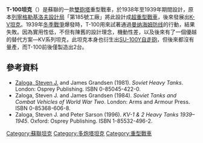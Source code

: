 {{noteTA
|G1=Military
}}
{{Infobox Weapon
|name= T-100戰車
|image=T-100.jpg
|image_size= 300px
|caption= 
|origin={{flag|Soviet Union}}
|type= 重型戰車
<!-- Type selection -->
|is_artillery= 
|is_vehicle= yes
|is_UK= 
<!-- Service history -->
|service= 
|used_by= {{flag|Soviet Union}}
|wars= [[冬季戰爭|冬季戰爭]]
<!-- Production history -->
|designer= 
|design_date= 1938年至1939年期間
|manufacturer= 
|unit_cost= 
|production_date= 1939年9月
|number= 2輛
|variants= 
<!-- General specifications -->
|spec_label= 
|weight= 58公噸
|length= 8.38公尺
|width= 3.4公尺
|height= 3.42公尺
|crew= 6到8名
<!-- Artillery specifications -->
|elevation= 
|traverse= 
<!-- Vehicle/missile specifications -->
|armour= 
|primary_armament= 76.2公釐L-11戰車砲（120發）
|secondary_armament= 45公釐戰車砲（393發）和4座[[DP機槍|DT重機槍]]
|engine= 四行程12汽缸GAM-34BT水冷式引擎
|engine_power=800匹馬力
|pw_ratio= 14馬力/噸
|transmission= 
|suspension=扭力桿式
|clearance= 
|fuel_capacity= 
|vehicle_range=平路：200公里<br>越野：120公里
|speed=時速36公里
}}
'''Т-100坦克'''（{{lang-ru|Т-100}}）是蘇聯的一款[[多砲塔坦克|雙砲塔]]重型戰車，於1938年至1939年期間設計，原本[[列寧格勒|列寧格勒]][[基洛夫設計局|基洛夫設計局]]「第185號工廠」將此設計成[[超重型戰車|超重型戰車]]，後來發展出[[K-V坦克|K-V坦克]]。1939年[[冬季戰爭|冬季戰爭]]爆發時，T-100用來試著通過[[曼纳海姆防线|曼纳海姆防线]]的行動，結果失敗。因為實用性低，不但有陳舊的設計理念，機動性差，以及後來有了一個優越的替代方案—KV系列坦克，此坦克本身也衍生出[[SU-100Y自走砲|SU-100Y自走砲]]，但後來都沒有量產，而T-100前後僅製造出2台。

== 參考資料 ==
* [[Steven_Zaloga|Zaloga, Steven J.]] and James Grandsen (1981). ''Soviet Heavy Tanks''. London: Osprey Publishing. ISBN 0-85045-422-0.
*Zaloga, Steven J. and James Grandsen (1984). ''Soviet Tanks and Combat Vehicles of World War Two''. London: Arms and Armour Press. ISBN 0-85368-606-8.
* Zaloga, Steven J. and Peter Sarson (1996). ''KV-1 & 2 Heavy Tanks 1939–1945''.  Oxford: Osprey Publishing.  ISBN 1-85532-496-2.
{{WWIISovAFVs}}
[[Category:蘇聯坦克|Category:蘇聯坦克]]
[[Category:多炮塔坦克|Category:多炮塔坦克]]
[[Category:重型戰車|Category:重型戰車]]
{{战间期苏联装甲车}}